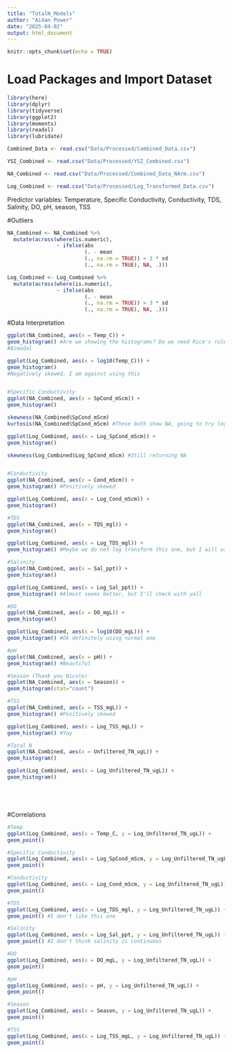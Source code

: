 ```yaml
---
title: "TotalN_Models"
author: "Aidan Power"
date: "2025-04-02"
output: html_document
---
```


```r
knitr::opts_chunk$set(echo = TRUE)
```

# Load Packages and Import Dataset

```r
library(here)
library(dplyr)
library(tidyverse)
library(ggplot2)
library(moments)
library(readxl)
library(lubridate)

```

```r

Combined_Data <- read.csv("Data/Processed/Combined_Data.csv")

YSI_Combined <- read.csv("Data/Processed/YSI_Combined.csv")

NA_Combined <- read.csv("Data/Processed/Combined_Data_NArm.csv")

Log_Combined <- read.csv("Data/Processed/Log_Transformed_Data.csv")

```

Predictor variables: Temperature, Specific Conductivity, Conductivity, TDS, Salinity, DO, pH, season, TSS

#Outliers

```r

NA_Combined <- NA_Combined %>%
  mutate(across(where(is.numeric), 
                ~ ifelse(abs
                         (. - mean
                         (., na.rm = TRUE)) > 3 * sd
                         (., na.rm = TRUE), NA, .)))

Log_Combined <- Log_Combined %>%
  mutate(across(where(is.numeric), 
                ~ ifelse(abs
                         (. - mean
                         (., na.rm = TRUE)) > 3 * sd
                         (., na.rm = TRUE), NA, .))) 


```



#Data Interpretation

```r

ggplot(NA_Combined, aes(x = Temp_C)) +
geom_histogram() #Are we showing the histograms? Do we need Rice's rule?
#Bimodal

ggplot(Log_Combined, aes(x = log10(Temp_C))) +
geom_histogram()
#Negatively skewed, I am against using this


#Specific Conductivity
ggplot(NA_Combined, aes(x = SpCond_mScm)) +
geom_histogram() 

skewness(NA_Combined$SpCond_mScm)
kurtosis(NA_Combined$SpCond_mScm) #These both show NA, going to try log transforming

ggplot(Log_Combined, aes(x = Log_SpCond_mScm)) +
geom_histogram()

skewness(Log_Combined$Log_SpCond_mScm) #Still returning NA


#Conductivity
ggplot(NA_Combined, aes(x = Cond_mScm)) +
geom_histogram() #Positively skewed

ggplot(Log_Combined, aes(x = Log_Cond_mScm)) +
geom_histogram()

#TDS
ggplot(NA_Combined, aes(x = TDS_mgl)) +
geom_histogram() 

ggplot(Log_Combined, aes(x = Log_TDS_mgl)) +
geom_histogram() #Maybe we do not log transform this one, but I will use what yall use

#Salinity
ggplot(NA_Combined, aes(x = Sal_ppt)) +
geom_histogram() 

ggplot(Log_Combined, aes(x = Log_Sal_ppt)) +
geom_histogram() #Almost seems better, but I'll check with yall

#DO
ggplot(NA_Combined, aes(x = DO_mgL)) +
geom_histogram() 

ggplot(Log_Combined, aes(x = log10(DO_mgL))) +
geom_histogram() #Ok definitely using normal one

#pH
ggplot(NA_Combined, aes(x = pH)) +
geom_histogram() #Beautiful

#Season (Thank you Nicole)
ggplot(NA_Combined, aes(x = Season)) +
geom_histogram(stat="count") 

#TSS
ggplot(NA_Combined, aes(x = TSS_mgL)) +
geom_histogram() #Positively skewed

ggplot(Log_Combined, aes(x = Log_TSS_mgL)) +
geom_histogram() #Yay

#Total N
ggplot(NA_Combined, aes(x = Unfiltered_TN_ugL)) +
geom_histogram() 

ggplot(Log_Combined, aes(x = Log_Unfiltered_TN_ugL)) +
geom_histogram()






```

#Correlations

```r

#Temp
ggplot(Log_Combined, aes(x = Temp_C, y = Log_Unfiltered_TN_ugL)) +
geom_point()

#Specific Conductivity
ggplot(Log_Combined, aes(x = Log_SpCond_mScm, y = Log_Unfiltered_TN_ugL)) +
geom_point()

#Conductivity
ggplot(Log_Combined, aes(x = Log_Cond_mScm, y = Log_Unfiltered_TN_ugL)) +
geom_point()

#TDS
ggplot(Log_Combined, aes(x = Log_TDS_mgl, y = Log_Unfiltered_TN_ugL)) +
geom_point() #I don't like this one

#Salinity
ggplot(Log_Combined, aes(x = Log_Sal_ppt, y = Log_Unfiltered_TN_ugL)) +
geom_point() #I don't think salinity is continuous

#DO
ggplot(Log_Combined, aes(x = DO_mgL, y = Log_Unfiltered_TN_ugL)) +
geom_point() 

#pH
ggplot(Log_Combined, aes(x = pH, y = Log_Unfiltered_TN_ugL)) +
geom_point() 

#Season
ggplot(Log_Combined, aes(x = Season, y = Log_Unfiltered_TN_ugL)) +
geom_point() 

#TSS
ggplot(Log_Combined, aes(x = Log_TSS_mgL, y = Log_Unfiltered_TN_ugL)) +
geom_point() 






```

